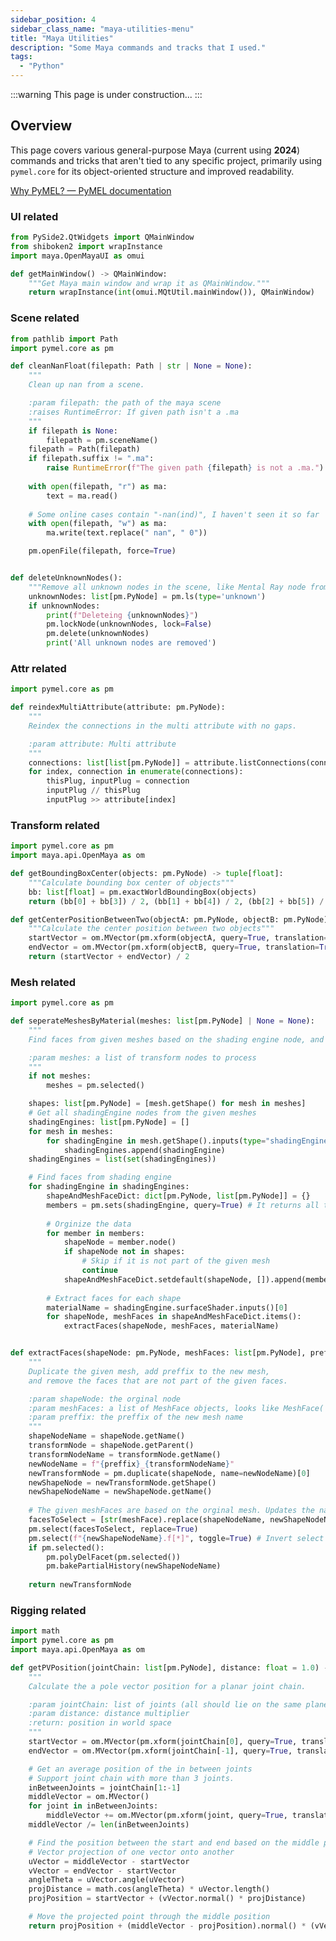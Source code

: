 ```yaml
---
sidebar_position: 4
sidebar_class_name: "maya-utilities-menu"
title: "Maya Utilities"
description: "Some Maya commands and tracks that I used."
tags:
  - "Python"
---
```


:::warning
This page is under construction...
:::

## Overview
This page covers various general-purpose Maya (current using **2024**) commands and tricks that aren't tied to any specific project, primarily using `pymel.core` for its object-oriented structure and improved readability.

[Why PyMEL? — PyMEL documentation](https://help.autodesk.com/cloudhelp/2020/CHS/Maya-Tech-Docs/PyMel/why_pymel.html)

### UI related

```python copy showLineNumbers
from PySide2.QtWidgets import QMainWindow
from shiboken2 import wrapInstance
import maya.OpenMayaUI as omui

def getMainWindow() -> QMainWindow:
    """Get Maya main window and wrap it as QMainWindow."""
    return wrapInstance(int(omui.MQtUtil.mainWindow()), QMainWindow)
```
### Scene related

```python copy showLineNumbers
from pathlib import Path
import pymel.core as pm

def cleanNanFloat(filepath: Path | str | None = None):
    """
    Clean up nan from a scene.

    :param filepath: the path of the maya scene
    :raises RuntimeError: If given path isn't a .ma
    """
    if filepath is None:
        filepath = pm.sceneName()
    filepath = Path(filepath)
    if filepath.suffix != ".ma":
        raise RuntimeError(f"The given path {filepath} is not a .ma.")
    
    with open(filepath, "r") as ma:
        text = ma.read()
    
    # Some online cases contain "-nan(ind)", I haven't seen it so far
    with open(filepath, "w") as ma:
        ma.write(text.replace(" nan", " 0"))

    pm.openFile(filepath, force=True)


def deleteUnknownNodes():
    """Remove all unknown nodes in the scene, like Mental Ray node from old Maya. """
    unknownNodes: list[pm.PyNode] = pm.ls(type='unknown')
    if unknownNodes:
        print(f"Deleteing {unknownNodes}")
        pm.lockNode(unknownNodes, lock=False)
        pm.delete(unknownNodes)
        print('All unknown nodes are removed')
```

### Attr related

```python copy showLineNumbers
import pymel.core as pm

def reindexMultiAttribute(attribute: pm.PyNode):
    """
    Reindex the connections in the multi attribute with no gaps.

    :param attribute: Multi attribute
    """
    connections: list[list[pm.PyNode]] = attribute.listConnections(connections=True, plugs=True)
    for index, connection in enumerate(connections):
        thisPlug, inputPlug = connection
        inputPlug // thisPlug
        inputPlug >> attribute[index]
```

### Transform related

```python copy showLineNumbers
import pymel.core as pm
import maya.api.OpenMaya as om

def getBoundingBoxCenter(objects: pm.PyNode) -> tuple[float]:
    """Calculate bounding box center of objects"""
    bb: list[float] = pm.exactWorldBoundingBox(objects)
    return (bb[0] + bb[3]) / 2, (bb[1] + bb[4]) / 2, (bb[2] + bb[5]) / 2

def getCenterPositionBetweenTwo(objectA: pm.PyNode, objectB: pm.PyNode) -> om.MVector: 
    """Calculate the center position between two objects"""
    startVector = om.MVector(pm.xform(objectA, query=True, translation=True, worldSpace=True))
    endVector = om.MVector(pm.xform(objectB, query=True, translation=True, worldSpace=True))
    return (startVector + endVector) / 2
```

### Mesh related

```python copy showLineNumbers
import pymel.core as pm

def seperateMeshesByMaterial(meshes: list[pm.PyNode] | None = None):
    """
    Find faces from given meshes based on the shading engine node, and extract the faces.

    :param meshes: a list of transform nodes to process
    """
    if not meshes:
        meshes = pm.selected()

    shapes: list[pm.PyNode] = [mesh.getShape() for mesh in meshes]
    # Get all shadingEngine nodes from the given meshes
    shadingEngines: list[pm.PyNode] = []
    for mesh in meshes:
        for shadingEngine in mesh.getShape().inputs(type="shadingEngine"):
            shadingEngines.append(shadingEngine)
    shadingEngines = list(set(shadingEngines))

    # Find faces from shading engine
    for shadingEngine in shadingEngines:
        shapeAndMeshFaceDict: dict[pm.PyNode, list[pm.PyNode]] = {}
        members = pm.sets(shadingEngine, query=True) # It returns all the faces in the scene
        
        # Orginize the data
        for member in members:
            shapeNode = member.node()
            if shapeNode not in shapes:
                # Skip if it is not part of the given mesh
                continue
            shapeAndMeshFaceDict.setdefault(shapeNode, []).append(member)
        
        # Extract faces for each shape
        materialName = shadingEngine.surfaceShader.inputs()[0]
        for shapeNode, meshFaces in shapeAndMeshFaceDict.items():
            extractFaces(shapeNode, meshFaces, materialName)


def extractFaces(shapeNode: pm.PyNode, meshFaces: list[pm.PyNode], preffix: str) -> pm.PyNode:
    """
    Duplicate the given mesh, add preffix to the new mesh,
    and remove the faces that are not part of the given faces.

    :param shapeNode: the orginal node
    :param meshFaces: a list of MeshFace objects, looks like MeshFace('BobShape.f[0:123]')
    :param preffix: the preffix of the new mesh name
    """
    shapeNodeName = shapeNode.getName()
    transformNode = shapeNode.getParent()
    transformNodeName = transformNode.getName()
    newNodeName = f"{preffix}_{transformNodeName}"
    newTransformNode = pm.duplicate(shapeNode, name=newNodeName)[0]
    newShapeNode = newTransformNode.getShape()
    newShapeNodeName = newShapeNode.getName()
    
    # The given meshFaces are based on the orginal mesh. Updates the name for the duplicated mesh.
    facesToSelect = [str(meshFace).replace(shapeNodeName, newShapeNodeName) for meshFace in meshFaces]
    pm.select(facesToSelect, replace=True)
    pm.select(f"{newShapeNodeName}.f[*]", toggle=True) # Invert select
    if pm.selected():
        pm.polyDelFacet(pm.selected())
        pm.bakePartialHistory(newShapeNodeName)
    
    return newTransformNode
```

### Rigging related

```python copy showLineNumbers
import math
import pymel.core as pm
import maya.api.OpenMaya as om

def getPVPosition(jointChain: list[pm.PyNode], distance: float = 1.0) -> om.MVector:
    """
    Calculate the a pole vector position for a planar joint chain.

    :param jointChain: list of joints (all should lie on the same plane)
    :param distance: distance multiplier
    :return: position in world space
    """
    startVector = om.MVector(pm.xform(jointChain[0], query=True, translation=True, worldSpace=True))
    endVector = om.MVector(pm.xform(jointChain[-1], query=True, translation=True, worldSpace=True))

    # Get an average position of the in between joints
    # Support joint chain with more than 3 joints.
    inBetweenJoints = jointChain[1:-1]
    middleVector = om.MVector()
    for joint in inBetweenJoints:
        middleVector += om.MVector(pm.xform(joint, query=True, translation=True, worldSpace=True))
    middleVector /= len(inBetweenJoints)

    # Find the position between the start and end based on the middle position
    # Vector projection of one vector onto another
    uVector = middleVector - startVector
    vVector = endVector - startVector
    angleTheta = uVector.angle(uVector)
    projDistance = math.cos(angleTheta) * uVector.length()
    projPosition = startVector + (vVector.normal() * projDistance)

    # Move the projected point through the middle position
    return projPosition + (middleVector - projPosition).normal() * (vVector.length() * distance)
```